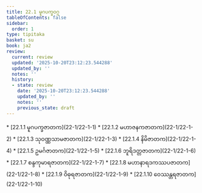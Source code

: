 ```yaml
---
title: 22.1 မူဂပက္ခဝဂ္ဂ
tableOfContents: false
sidebar:
  order: 1
type: tipitaka
basket: su
book: ja2
review:
  current: review
  updated: '2025-10-20T23:12:23.544288'
  updated_by: ''
  notes: ''
  history:
  - state: review
    date: '2025-10-20T23:12:23.544288'
    updated_by: ''
    notes: ''
    previous_state: draft
---
```



<DynamicBreadcrumb />


<ReviewStatus review={frontmatter.review} showDetails={true} />

<HypothesisAnnotation frontmatter={frontmatter} />



<TableOfContents book="ja2" section="22.1">
* [22.1.1 မူဂပက္ခဇာတက](22-1/22-1-1)
* [22.1.2 မဟာဇနကဇာတက](22-1/22-1-2)
* [22.1.3 သုဝဏ္ဏသာမဇာတက](22-1/22-1-3)
* [22.1.4 နိမိဇာတက](22-1/22-1-4)
* [22.1.5 ဥမင်္ဂဇာတက](22-1/22-1-5)
* [22.1.6 ဘူရိဒတ္တဇာတက](22-1/22-1-6)
* [22.1.7 စန္ဒကုမာရဇာတက](22-1/22-1-7)
* [22.1.8 မဟာနာရဒကဿပဇာတက](22-1/22-1-8)
* [22.1.9 ဝိဓုရဇာတက](22-1/22-1-9)
* [22.1.10 ဝေဿန္တရဇာတက](22-1/22-1-10)
</TableOfContents>